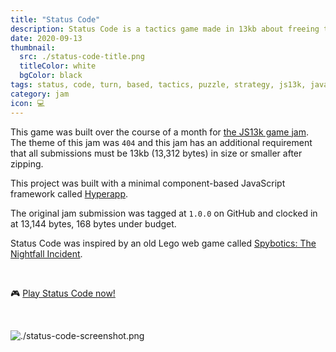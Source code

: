 ```yaml
---
title: "Status Code"
description: Status Code is a tactics game made in 13kb about freeing the web from rogue anti virus software.
date: 2020-09-13
thumbnail:
  src: ./status-code-title.png
  titleColor: white
  bgColor: black
tags: status, code, turn, based, tactics, puzzle, strategy, js13k, javascript
category: jam
icon: 💻
---
```


This game was built over the course of a month for [the JS13k game jam](https://js13kgames.com/). The theme of this jam was `404` and this jam has an additional requirement that all submissions must be 13kb (13,312 bytes) in size or smaller after zipping.

This project was built with a minimal component-based JavaScript framework called [Hyperapp](https://github.com/jorgebucaran/hyperapp).

The original jam submission was tagged at `1.0.0` on GitHub and clocked in at 13,144 bytes, 168 bytes under budget.

Status Code was inspired by an old Lego web game called [Spybotics: The Nightfall Incident](https://brickipedia.fandom.com/wiki/The_Nightfall_Incident).

<br />

🎮 [Play Status Code now!](https://status-code.netlify.app)

<br />

![./status-code-screenshot.png](./status-code-screenshot.png)
